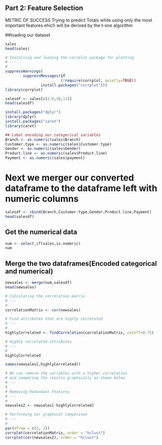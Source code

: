 
## Part 2: Feature Selection



METRIC OF SUCCESS
Trying to predict Totals while using only the most important features ehich will be derived by the t-sne algorithm

##loading our dataset
```{r}
sales
head(sales)
```


```{r}
# Installing and loading the corrplot package for plotting
# ---
# 
suppressWarnings(
        suppressMessages(if
                         (!require(corrplot, quietly=TRUE))
                install.packages("corrplot")))
library(corrplot)
```


```{r}
salesdf <- sales[c(2:8,10,11)]
head(salesdf)
```


```{r}
install.packages("dplyr")
library(dplyr)
install.packages("caret")
library(caret)
```


```{r}
## Label encoding our categorical variables
Branch <- as.numeric(sales$Branch)
Customer.type <- as.numeric(sales$Customer.type)
Gender <- as.numeric(sales$Gender)
Product.line <- as.numeric(sales$Product.line)
Payment <- as.numeric(sales$payment)
```

# Next we merger our converted dataframe to the dataframe left with numeric columns

```{r}
salesdf <- cbind(Branch,Customer.type,Gender,Product.line,Payment)
head(salesdf)
```

## Get the numerical data

```{r}
num <- select_if(sales,is.numeric)
num

```
## Merge the two dataframes(Encoded categorical and numerical)

```{r}
newsales <- merge(num,salesdf)
head(newsales)
```

```R
# Calculating the correlation matrix
# ---
#
correlationMatrix <- cor(newsales)

# Find attributes that are highly correlated
# ---
#
highlyCorrelated <- findCorrelation(correlationMatrix, cutoff=0.75)

# Highly correlated attributes
# ---
# 
highlyCorrelated

names(newsales[,highlyCorrelated])

```


```R
# We can remove the variables with a higher correlation 
# and comparing the results graphically as shown below
# ---
# 
# Removing Redundant Features 
# ---
# 
newsales2 <- newsales[-highlyCorrelated]

# Performing our graphical comparison
# ---
# 
par(mfrow = c(1, 2))
corrplot(correlationMatrix, order = "hclust")
corrplot(cor(newsales2), order = "hclust")

```